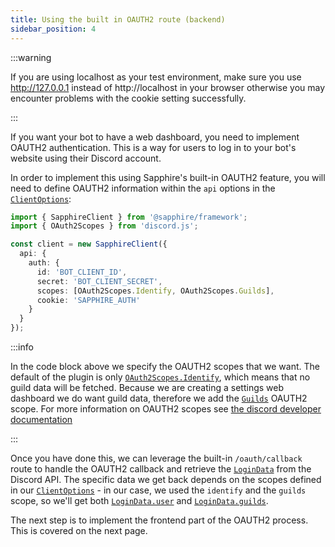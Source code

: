 ```yaml
---
title: Using the built in OAUTH2 route (backend)
sidebar_position: 4
---
```


:::warning

If you are using localhost as your test environment, make sure you use http://127.0.0.1 instead of http://localhost in
your browser otherwise you may encounter problems with the cookie setting successfully.

:::

If you want your bot to have a web dashboard, you need to implement OAUTH2 authentication. This is a way for users to
log in to your bot's website using their Discord account.

In order to implement this using Sapphire's built-in OAUTH2 feature, you will need to define OAUTH2 information within
the `api` options in the [`ClientOptions`]:

```typescript ts2esm2cjs|{6-11}|{6-11}
import { SapphireClient } from '@sapphire/framework';
import { OAuth2Scopes } from 'discord.js';

const client = new SapphireClient({
  api: {
    auth: {
      id: 'BOT_CLIENT_ID',
      secret: 'BOT_CLIENT_SECRET',
      scopes: [OAuth2Scopes.Identify, OAuth2Scopes.Guilds],
      cookie: 'SAPPHIRE_AUTH'
    }
  }
});
```

:::info

In the code block above we specify the OAUTH2 scopes that we want. The default of the plugin is only
[`OAuth2Scopes.Identify`][oauth2-identify], which means that no guild data will be fetched. Because we are creating a
settings web dashboard we do want guild data, therefore we add the [`Guilds`][oauth2-guilds] OAUTH2 scope. For more
information on OAUTH2 scopes see [the discord developer documentation][discord-dev-oauth2scopes]

:::

Once you have done this, we can leverage the built-in `/oauth/callback` route to handle the OAUTH2 callback and retrieve
the [`LoginData`] from the Discord API. The specific data we get back depends on the scopes defined in our
[`ClientOptions`] - in our case, we used the `identify` and the `guilds` scope, so we'll get both [`LoginData.user`] and
[`LoginData.guilds`].

The next step is to implement the frontend part of the OAUTH2 process. This is covered on the next page.

[discord-dev-oauth2scopes]: https://discord.com/developers/docs/topics/oauth2#shared-resources-oauth2-scopes
[oauth2-identify]: https://discord-api-types.dev/api/discord-api-types-v10/enum/OAuth2Scopes#Identify
[oauth2-guilds]: https://discord-api-types.dev/api/discord-api-types-v10/enum/OAuth2Scopes#Guilds
[`ClientOptions`]: ../../../Documentation/api-framework/interfaces/SapphireClientOptions
[`auth`]: ../../../Documentation/api-plugins/classes/api_src.ApiRequest#auth
[`LoginData`]: ../../../Documentation/api-plugins/interfaces/api_src.LoginData
[`LoginData.user`]: ../../../Documentation/api-plugins/interfaces/api_src.LoginData#user
[`LoginData.guilds`]: ../../../Documentation/api-plugins/interfaces/api_src.LoginData#guilds
